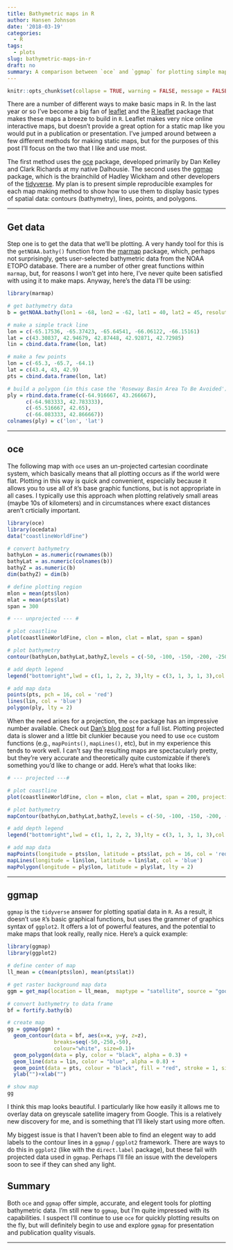 ```yaml
---
title: Bathymetric maps in R
author: Hansen Johnson
date: '2018-03-19'
categories:
  - R
tags:
  - plots
slug: bathymetric-maps-in-r
draft: no
summary: A comparison between `oce` and `ggmap` for plotting simple maps with contours (bathymetry), lines, points, and polygons
---
```


```r
knitr::opts_chunk$set(collapse = TRUE, warning = FALSE, message = FALSE)
```

There are a number of different ways to make basic maps in R. In the last year or so I've become a big fan of [leaflet](http://leafletjs.com/) and the [R leaflet](https://rstudio.github.io/leaflet/) package that makes these maps a breeze to build in `R`. Leaflet makes very nice online interactive maps, but doesn't provide a great option for a static map like you would put in a publication or presentation. I've jumped around between a few different methods for making static maps, but for the purposes of this post I'll focus on the two that I like and use most. 

The first method uses the [oce](http://dankelley.github.io/oce/) package, developed primarily by Dan Kelley and Clark Richards at my native Dalhousie. The second uses the [ggmap](https://github.com/dkahle/ggmap) package, which is the brainchild of Hadley Wickham and other developers of the [tidyverse](https://www.tidyverse.org/). My plan is to present simple reproducible examples for each map making method to show how to use them to display basic types of spatial data: contours (bathymetry), lines, points, and polygons.

***

## Get data

Step one is to get the data that we'll be plotting. A very handy tool for this is the `getNOAA.bathy()` function from the [marmap](https://cran.r-project.org/web/packages/marmap/index.html) package, which, perhaps not surprisingly, gets user-selected bathymetric data from the NOAA ETOPO database. There are a number of other great functions within `marmap`, but, for reasons I won't get into here, I've never quite been satisfied with using it to make maps. Anyway, here's the data I'll be using:

``` r
library(marmap)

# get bathymetry data
b = getNOAA.bathy(lon1 = -68, lon2 = -62, lat1 = 40, lat2 = 45, resolution = 1)

# make a simple track line
lon = c(-65.17536, -65.37423, -65.64541, -66.06122, -66.15161)
lat = c(43.30837, 42.94679, 42.87448, 42.92871, 42.72985)
lin = cbind.data.frame(lon, lat)

# make a few points
lon = c(-65.3, -65.7, -64.1)
lat = c(43.4, 43, 42.9)
pts = cbind.data.frame(lon, lat)

# build a polygon (in this case the 'Roseway Basin Area To Be Avoided')
ply = rbind.data.frame(c(-64.916667, 43.266667),
      c(-64.983333, 42.783333),
      c(-65.516667, 42.65),
      c(-66.083333, 42.866667))
colnames(ply) = c('lon', 'lat')
```

***

## oce

The following map with `oce` uses an un-projected cartesian coordinate system, which basically means that all plotting occurs as if the world were flat. Plotting in this way is quick and convenient, especially because it allows you to use all of `R`'s base graphic functions, but is not appropriate in all cases. I typically use this approach when plotting relatively small areas (maybe 10s of kilometers) and in circumstances where exact distances aren't crticially important.

``` r
library(oce)
library(ocedata)
data("coastlineWorldFine")

# convert bathymetry
bathyLon = as.numeric(rownames(b))
bathyLat = as.numeric(colnames(b))
bathyZ = as.numeric(b)
dim(bathyZ) = dim(b)

# define plotting region
mlon = mean(pts$lon)
mlat = mean(pts$lat)
span = 300

# --- unprojected --- #

# plot coastline
plot(coastlineWorldFine, clon = mlon, clat = mlat, span = span)

# plot bathymetry
contour(bathyLon,bathyLat,bathyZ,levels = c(-50, -100, -150, -200, -250),lwd = c(1, 1, 2, 2, 3),lty = c(3, 1, 3, 1, 3),drawlabels = F,add = TRUE,col = 'darkgray')

# add depth legend
legend("bottomright",lwd = c(1, 1, 2, 2, 3),lty = c(3, 1, 3, 1, 3),col = 'darkgray',seg.len = 3,cex = 0.8,title = "Depth [m]",legend = c("50", "100", "150", "200", "250"),bg= "white")

# add map data
points(pts, pch = 16, col = 'red')
lines(lin, col = 'blue')
polygon(ply, lty = 2)
```

When the need arises for a projection, the `oce` package has an impressive number available. Check out [Dan's blog post](https://dankelley.github.io/r/2015/04/03/oce-proj.html) for a full list. Plotting projected data is slower and a little bit clunkier because you need to use `oce` custom functions (e.g., `mapPoints()`, `mapLines()`, etc), but in my experience this tends to work well. I can't say the resulting maps are spectacularly pretty, but they're very accurate and theoretically quite customizable if there's something you'd like to change or add. Here's what that looks like:

``` r
# --- projected ---#

# plot coastline
plot(coastlineWorldFine, clon = mlon, clat = mlat, span = 200, projection="+proj=merc")

# plot bathymetry
mapContour(bathyLon,bathyLat,bathyZ,levels = c(-50, -100, -150, -200, -250),lwd = c(1, 1, 2, 2, 3),lty = c(3, 1, 3, 1, 3),col = 'darkgray')

# add depth legend
legend("bottomright",lwd = c(1, 1, 2, 2, 3),lty = c(3, 1, 3, 1, 3),col = 'darkgray',seg.len = 3,cex = 0.7,title = "Depth [m]",legend = c("50", "100", "150", "200", "250"),bg= "white")

# add map data
mapPoints(longitude = pts$lon, latitude = pts$lat, pch = 16, col = 'red')
mapLines(longitude = lin$lon, latitude = lin$lat, col = 'blue')
mapPolygon(longitude = ply$lon, latitude = ply$lat, lty = 2)
```

***

## ggmap

`ggmap` is the `tidyverse` answer for plotting spatial data in `R`. As a result, it doesn't use `R`'s basic graphical functions, but uses the grammer of graphics syntax of `ggplot2`. It offers a lot of powerful features, and the potential to make maps that look really, really nice. Here's a quick example:

``` r
library(ggmap)
library(ggplot2)

# define center of map
ll_mean = c(mean(pts$lon), mean(pts$lat))

# get raster background map data
ggm = get_map(location = ll_mean,  maptype = "satellite", source = "google", zoom = 8, color = 'bw')

# convert bathymetry to data frame
bf = fortify.bathy(b)

# create map
gg = ggmap(ggm) + 
  geom_contour(data = bf, aes(x=x, y=y, z=z),
               breaks=seq(-50,-250,-50),
               colour="white", size=0.1)+
  geom_polygon(data = ply, color = "black", alpha = 0.3) +
  geom_line(data = lin, color = "blue", alpha = 0.8) +
  geom_point(data = pts, colour = "black", fill = "red", stroke = 1, size = 2, alpha = 0.7, shape = 21)+
  ylab("")+xlab("")

# show map
gg
```

I think this map looks beautiful. I particularly like how easily it allows me to overlay data on greyscale satellite imagery from Google. This is a relatively new discovery for me, and is something that I'll likely start using more often. 

My biggest issue is that I haven't been able to find an elegent way to add labels to the contour lines in a `ggmap` / `ggplot2` framework. There are ways to do this in `ggplot2` (like with the `direct.label` package), but these fail with projected data used in `ggmap`. Perhaps I'll file an issue with the developers soon to see if they can shed any light.

## Summary

Both `oce` and `ggmap` offer simple, accurate, and elegent tools for plotting bathymetric data. I'm still new to `ggmap`, but I'm quite impressed with its capabilities. I suspect I'll continue to use `oce` for quickly plotting results on the fly, but will definitely begin to use and explore `ggmap` for presentation and publication quality visuals. 

***

<!-- ## Extras -->

<!-- ### ggmap links -->

<!-- A nice overview of plotting, though this guys knows nothing about projections and uses rainbow prolifically so I'd be cautious. -->
<!-- http://eriqande.github.io/rep-res-web/lectures/making-maps-with-R.html -->

<!-- Very simple intro -->
<!-- https://www.r-bloggers.com/how-to-plot-basic-maps-with-ggmap/ -->

<!-- A nicely put together tutorial, with a good example of a contour map overlaid on a google map-like background. This kind of thing would be great for bathymetry... -->
<!-- https://blog.dominodatalab.com/geographic-visualization-with-rs-ggmaps/ -->

<!-- Great quick-start guide: -->
<!-- https://www.nceas.ucsb.edu/~frazier/RSpatialGuides/ggmap/ggmapCheatsheet.pdf -->

<!-- ### Plot inset with `ggmap` -->

<!-- I like the idea of being able to easily add an inset map to provide the viewer with some global context. I played around with `ggmap` for a little while and figured out a quick way to do just that. I haven't ironed out all the kinks (e.g., plot placement, highlighting, etc), but this should get the idea across. I know this is also possible with `oce`. If I find a need to do that soon I'll update this post. -->

<!-- ``` {r inset} -->
<!-- library(grid) -->

<!-- # get raster tiles for inset map -->
<!-- ins = get_map(location = ll_mean,  maptype = "satellite", source = "google", zoom = 4, color = 'bw') -->

<!-- # extract plot dims -->
<!-- lims = attr(ggm, 'bb') -->

<!-- # create inset map -->
<!-- ggins = ggmap(ins)+ -->
<!--    annotate('rect', xmin=lims$ll.lon, ymin=lims$ll.lat, -->
<!--             xmax=lims$ur.lon, ymax=lims$ur.lat, col="red", -->
<!--             fill = NA)+ -->
<!--   theme_inset() -->

<!-- # combine inset map with existing plot -->
<!-- GG = gg + inset(grob = ggplotGrob(ggins), -->
<!--            xmin = -64.5, xmax = lims$ur.lon, -->
<!--            ymin = lims$ll.lat, ymax = 42.5 -->
<!--            ) -->

<!-- # show map -->
<!-- GG -->
<!-- ``` -->

<!-- ### Plots with `marmap` -->

<!-- Here is an example of plotting simple bathymetric maps with `marmap`. My main issue has to do with the map margins. I can never seem to get them to match the plot area. I would guess that this can be corrected somehow, but I'm quite satisfied with my other plotting tools so I haven't pursued it much. Hopefully the below examples illustrate my point. -->

<!-- ``` {r marmap} -->

<!-- # --- basic ---# -->

<!-- # plot map -->
<!-- plot(b) -->

<!-- # add data -->
<!-- points(pts, pch = 16, col = 'red') -->
<!-- lines(lin, col = 'blue') -->
<!-- polygon(ply, lty = 2) -->

<!-- # --- improved contours ---# -->

<!-- # plot map -->
<!-- plot(b, deepest.isobath = -200, shallowest.isobath = -50, step = 50, drawlabels = T, land = F, lwd = 0.1) -->

<!-- # emphasize coastline -->
<!-- plot(b, deep = 0, shallow = 0, step = 0, lwd = 1, add = TRUE) -->

<!-- # add data -->
<!-- points(pts, pch = 16, col = 'red') -->
<!-- lines(lin, col = 'blue') -->
<!-- polygon(ply, lty = 2) -->

<!-- # --- coloured image ---# -->

<!-- # create a custom palette of blues -->
<!-- blues <- c("lightsteelblue4","lightsteelblue3","lightsteelblue2", "lightsteelblue1") -->

<!-- # make map -->
<!-- plot(b, deepest.isobath = -200, shallowest.isobath = -50, step = 50, drawlabels = T, land = T, lwd = 0.1, -->
<!--      bpal = list(c(0, max(b), "grey"), c(min(b),0,blues)), image = T) -->

<!-- # emphasize coastline -->
<!-- plot(b, deep = 0, shallow = 0, step = 0, lwd = 1, add = TRUE) -->

<!-- # add data -->
<!-- points(pts, pch = 16, col = 'red') -->
<!-- lines(lin, col = 'blue') -->
<!-- polygon(ply, lty = 2) -->

<!-- ``` -->
